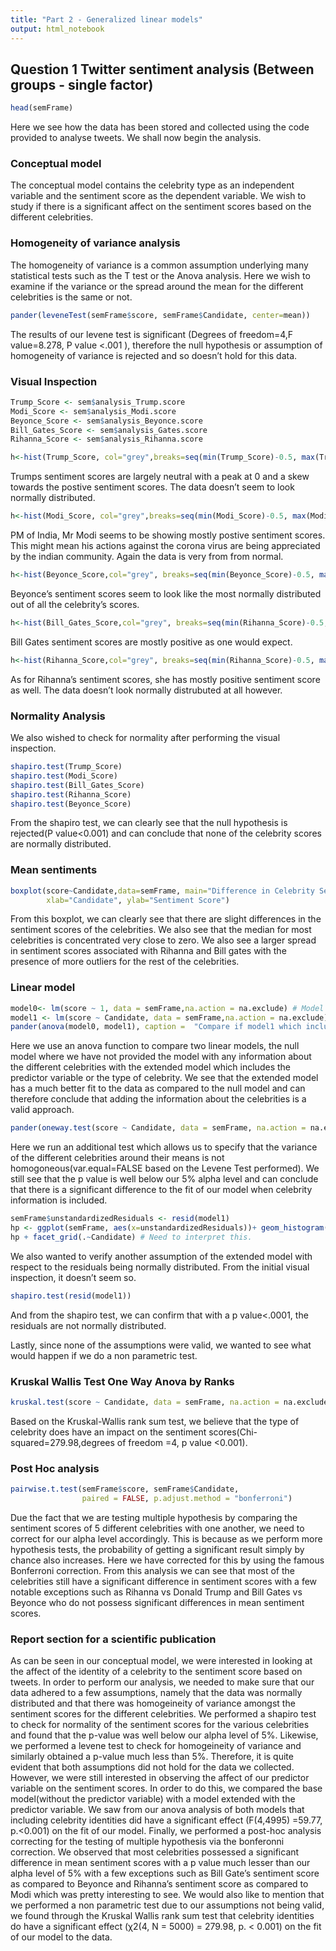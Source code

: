```yaml
---
title: "Part 2 - Generalized linear models"
output: html_notebook
---
```



## Question 1 Twitter sentiment analysis (Between groups - single factor) 


```r
head(semFrame)
```

Here we see how the data has been stored and collected using the code provided to analyse tweets. We shall now begin the analysis.

### Conceptual model

The conceptual model contains the celebrity type as an independent variable and the sentiment score as the dependent variable. We wish to study if there is a significant affect on the sentiment scores based on the different celebrities.

### Homogeneity of variance analysis

The homogeneity of variance is a common assumption underlying many statistical tests such as the T test or the Anova analysis. Here we wish to examine if the variance or the spread around the mean for the different celebrities is the same or not. 

```r
pander(leveneTest(semFrame$score, semFrame$Candidate, center=mean)) 
```
The results of our levene test is significant (Degrees of freedom=4,F value=8.278, P value <.001 ), therefore the null hypothesis or assumption of homogeneity of variance is rejected and so doesn't hold for this data.

### Visual Inspection 

```r
Trump_Score <- sem$analysis_Trump.score
Modi_Score <- sem$analysis_Modi.score
Beyonce_Score <- sem$analysis_Beyonce.score
Bill_Gates_Score <- sem$analysis_Gates.score
Rihanna_Score <- sem$analysis_Rihanna.score
```

```r
h<-hist(Trump_Score, col="grey",breaks=seq(min(Trump_Score)-0.5, max(Trump_Score)+0.5, by=1))
```

Trumps sentiment scores are largely neutral with a peak at 0 and a skew towards the postive sentiment scores. The data doesn't seem to look normally distributed.

```r
h<-hist(Modi_Score, col="grey",breaks=seq(min(Modi_Score)-0.5, max(Modi_Score)+0.5, by=1) )
```
PM of India, Mr Modi seems to be showing mostly postive sentiment scores. This might mean his actions against the corona virus are being appreciated by the indian community. Again the data is very from from normal. 

```r
h<-hist(Beyonce_Score,col="grey", breaks=seq(min(Beyonce_Score)-0.5, max(Beyonce_Score)+0.5, by=1))
```
Beyonce's sentiment scores seem to look like the most normally distributed out of all the celebrity's scores. 


```r
h<-hist(Bill_Gates_Score,col="grey", breaks=seq(min(Rihanna_Score)-0.5, max(Bill_Gates_Score)+0.5, by=1))
```
Bill Gates sentiment scores are mostly positive as one would expect.


```r
h<-hist(Rihanna_Score,col="grey", breaks=seq(min(Rihanna_Score)-0.5, max(Rihanna_Score)+0.5, by=1))
```
As for Rihanna's sentiment scores, she has mostly positive sentiment score as well. The data doesn't look normally distrubuted at all however.

### Normality Analysis

We also wished to check for normality after performing the visual inspection. 

```r
shapiro.test(Trump_Score)
shapiro.test(Modi_Score)
shapiro.test(Bill_Gates_Score)
shapiro.test(Rihanna_Score)
shapiro.test(Beyonce_Score)
```

From the shapiro test, we can clearly see that the null hypothesis is rejected(P value<0.001) and can conclude that none of the celebrity scores are normally distributed.

### Mean sentiments

```r
boxplot(score~Candidate,data=semFrame, main="Difference in Celebrity Sentiment Scores", 
        xlab="Candidate", ylab="Sentiment Score") 
```

From this boxplot, we can clearly see that there are slight differences in the sentiment scores of the celebrities. We also see that the median for most celebrities is concentrated very close to zero. We also see a larger spread in sentiment scores associated with Rihanna and Bill gates with the presence of more outliers for the rest of the celebrities. 


### Linear model




```r
model0<- lm(score ~ 1, data = semFrame,na.action = na.exclude) # Model Without Predictor            
model1 <- lm(score ~ Candidate, data = semFrame,na.action = na.exclude) # Model with Predictor
pander(anova(model0, model1), caption =  "Compare if model1 which includes the independent variable provides a better fit than without(model0)")
```

Here we use an anova function to compare two linear models, the null model where we have not provided the model with any information about the different celebrities with the extended model which includes the predictor variable or the type of celebrity. We see that the extended model has a much better fit to the data as compared to the null model and can therefore conclude that adding the information about the celebrities is a valid approach. 


```r
pander(oneway.test(score ~ Candidate, data = semFrame, na.action = na.exclude, var.equal = FALSE))
```

Here we run an additional test which allows us to specify that the variance of the different celebrities around their means is not homogoneous(var.equal=FALSE based on the Levene Test performed). We still see that the p value is well below our 5% alpha level and can conclude that there is a significant difference to the fit of our model when celebrity information is included. 


```r
semFrame$unstandardizedResiduals <- resid(model1)
hp <- ggplot(semFrame, aes(x=unstandardizedResiduals))+ geom_histogram() + labs(title="Residuals Plot")
hp + facet_grid(.~Candidate) # Need to interpret this.

```

We also wanted to verify another assumption of the extended model with respect to the residuals being normally distributed. From the initial visual inspection, it doesn't seem so. 

```r
shapiro.test(resid(model1))
```

And from the shapiro test, we can confirm that with a p value<.0001, the residuals are not normally distributed.


Lastly, since none of the assumptions were valid, we wanted to see what would happen if we do a non parametric test. 

### Kruskal Wallis Test One Way Anova by Ranks 

```r
kruskal.test(score ~ Candidate, data = semFrame, na.action = na.exclude) # where y1 is numeric and A is a factor 
```

Based on the Kruskal-Wallis rank sum test, we believe that the type of celebrity does have an impact on the sentiment scores(Chi-squared=279.98,degrees of freedom =4, p value <0.001).


### Post Hoc analysis
```r
pairwise.t.test(semFrame$score, semFrame$Candidate, 
                paired = FALSE, p.adjust.method = "bonferroni")
```

Due the fact that we are testing multiple hypothesis by comparing the sentiment scores of 5 different celebrities with one another, we need to correct for our alpha level accordingly. This is because as we perform more hypothesis tests, the probability of getting a significant result simply by chance also increases. Here we have corrected for this by using the famous Bonferroni correction. From this analysis we can see that most of the celebrities still have a significant difference in sentiment scores with a few notable exceptions such as Rihanna vs Donald Trump and Bill Gates vs Beyonce who do not possess significant differences in mean sentiment scores.


### Report section for a scientific publication

As can be seen in our conceptual model, we were interested in looking at the affect of the identity of a celebrity to the sentiment score based on tweets. In order to perform our analysis, we needed to make sure that our data adhered to a few assumptions, namely that the data was normally distributed and that there was homogeineity of variance amongst the sentiment scores for the different celebrities. We performed a shapiro test to check for normality of the sentiment scores for the various celebrities and found that the p-value was well below our alpha level of 5%. Likewise, we performed a levene test to check for homogeineity of variance and similarly obtained a p-value much less than 5%. Therefore, it is quite evident that both assumptions did not hold for the data we collected. However, we were still interested in observing the affect of our predictor variable on the sentiment scores. In order to do this, we compared the base model(without the predictor variable) with a model extended with the predictor variable. We saw from our anova analysis of both models that including celebrity identities did have a significant effect (F(4,4995) =59.77, p.<0.001) on the fit of our model. Finally, we performed a post-hoc analysis correcting for the testing of multiple hypothesis via the bonferonni correction. We observed that most celebrities possessed a significant difference in mean sentiment scores with a p value much lesser than our alpha level of 5% with a few exceptions such as Bill Gate's sentiment score as compared to Beyonce and Rihanna's sentiment score as compared to Modi which was pretty interesting to see. We would also like to mention that we performed a non parametric test due to our assumptions not being valid, we found through the Kruskal Wallis rank sum test that celebrity identities do have a significant effect (χ2(4, N = 5000) = 279.98, p. < 0.001) on the fit of our model to the data. 
